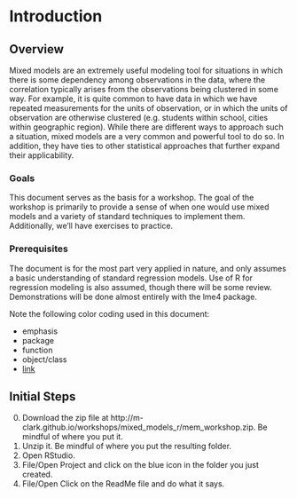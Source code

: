 # Introduction

## Overview

Mixed models are an extremely useful modeling tool for situations in which there is some dependency among observations in the data, where the correlation typically arises from the observations being clustered in some way. For example, it is quite common to have data in which we have repeated measurements for the units of observation, or in which the units of observation are otherwise clustered (e.g. students within school, cities within geographic region).   While there are different ways to approach such a situation, mixed models are a very common and powerful tool to do so.  In addition, they have ties to other statistical approaches that further expand their applicability.

### Goals

This document serves as the basis for a workshop. The goal of the workshop is primarily to provide a sense of when one would use mixed models and a variety of standard techniques to implement them.  Additionally, we'll have exercises to practice.  


### Prerequisites

The document is for the most part very applied in nature, and only assumes a basic understanding of standard regression models. Use of R for regression modeling is also assumed, though there will be some review.  Demonstrations will be done almost entirely with the <span class="pack">lme4</span> package.

Note the following color coding used in this document:

- <span class="emph">emphasis</span>
- <span class="pack">package</span>
- <span class="func">function</span>
- <span class="objclass">object/class</span>
- [link]()


## Initial Steps

0. Download the zip file at http://m-clark.github.io/workshops/mixed_models_r/mem_workshop.zip. Be mindful of where you put it.
1. Unzip it. Be mindful of where you put the resulting folder.
2. Open RStudio.
3. File/Open Project and click on the blue icon in the folder you just created.
4. File/Open Click on the ReadMe file and do what it says.


